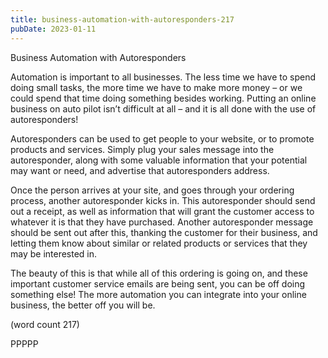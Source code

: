 ```yaml
---
title: business-automation-with-autoresponders-217
pubDate: 2023-01-11
---
```


Business Automation with Autoresponders

Automation is important to all businesses. The less 
time we have to spend doing small tasks, the more 
time we have to make more money – or we could 
spend that time doing something besides working. 
Putting an online business on auto pilot isn’t difficult 
at all – and it is all done with the use of 
autoresponders!

Autoresponders can be used to get people to your 
website, or to promote products and services. 
Simply plug your sales message into the 
autoresponder, along with some valuable 
information that your potential may want or need, 
and advertise that autoresponders address. 

Once the person arrives at your site, and goes 
through your ordering process, another 
autoresponder kicks in. This autoresponder 
should send out a receipt, as well as information 
that will grant the customer access to whatever it 
is that they have purchased. Another autoresponder 
message should be sent out after this, thanking the 
customer for their business, and letting them know 
about similar or related products or services that they
may be interested in.

The beauty of this is that while all of this ordering is 
going on, and these important customer service 
emails are being sent, you can be off doing 
something else! The more automation you can 
integrate into your online business, the better off 
you will be. 

(word count 217)

PPPPP